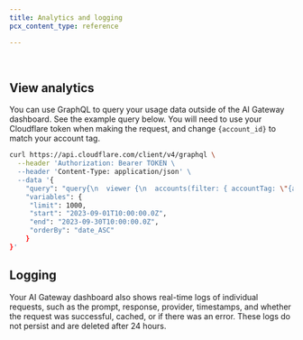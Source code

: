 ```yaml
---
title: Analytics and logging
pcx_content_type: reference

---
```



<Render file="analytics-overview" /> <br/>

## View analytics

<Tabs> <TabItem label="dashboard">

<Render file="analytics-dashboard" />

</TabItem> <TabItem label="graphql">

You can use GraphQL to query your usage data outside of the AI Gateway dashboard. See the example query below. You will need to use your Cloudflare token when making the request, and change `{account_id}` to match your account tag.

```bash title="Request"
curl https://api.cloudflare.com/client/v4/graphql \
  --header 'Authorization: Bearer TOKEN \
  --header 'Content-Type: application/json' \
  --data '{
    "query": "query{\n  viewer {\n	accounts(filter: { accountTag: \"{account_id}\" }) {\n	requests: aiGatewayRequestsAdaptiveGroups(\n    	limit: $limit\n    	filter: { datetimeHour_geq: $start, datetimeHour_leq: $end }\n    	orderBy: [datetimeMinute_ASC]\n  	) {\n    	count,\n    	dimensions {\n        	model,\n        	provider,\n        	gateway,\n        	ts: datetimeMinute\n    	}\n    	\n  	}\n    	\n	}\n  }\n}",
    "variables": {
   	 "limit": 1000,
   	 "start": "2023-09-01T10:00:00.0Z",
   	 "end": "2023-09-30T10:00:00.0Z",
   	 "orderBy": "date_ASC"
    }
}'
```

</TabItem> </Tabs>

<Render file="analytics-warning" />

## Logging

Your AI Gateway dashboard also shows real-time logs of individual requests, such as the prompt, response, provider, timestamps, and whether the request was successful, cached, or if there was an error. These logs do not persist and are deleted after 24 hours.
